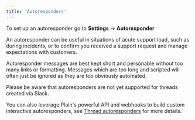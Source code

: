 ```yaml
---
title: 'Autoresponders'
---
```


To set up an autoresponder go to **Settings** → **Autoresponder**

An autoresponder can be useful in situations of acute support load, such as during incidents, or to confirm you received a support request and manage expectations with customers.

Autoresponder messages are best kept short and personable without too many links or formatting. Messages which are too long and scripted will often just be ignored as they are too obviously automated.

<Warning>
  Please be aware that autoresponders are not yet supported for threads created via Slack.
</Warning>

You can also leverage Plain's powerful API and webhooks to build custom interactive autoresponders, see [Thread autoresponders](/api-reference/graphql/threads/autoresponders) for more details.
